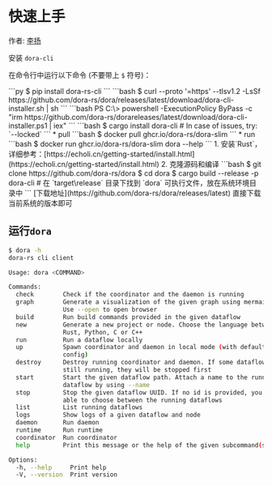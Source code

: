 
# 快速上手

作者: [李扬](https://echoli.cn)

安装 `dora-cli`

在命令行中运行以下命令 (不要带上 `$` 符号)：

<Tabs>
  <Tab label="pip">
    ```py
    $ pip install dora-rs-cli
    ```
  </Tab>
  <Tab label="Linux / macOS">
    ```bash
    $ curl --proto '=https' --tlsv1.2 -LsSf https://github.com/dora-rs/dora/releases/latest/download/dora-cli-installer.sh | sh
    ```
  </Tab>
  <Tab label="Windows">
    ```bash
    PS C:\> powershell -ExecutionPolicy ByPass -c "irm https://github.com/dora-rs/dorareleases/latest/download/dora-cli-installer.ps1 | iex"
    ```
  </Tab>
  <Tab label="Cargo">
    ```bash
    $ cargo install dora-cli # In case of issues, try: `--locked`
    ```
  </Tab>
  <Tab label="Docker">
    * pull
    ```bash
    $ docker pull ghcr.io/dora-rs/dora-slim
    ```
    * run
    ```bash
    $ docker run ghcr.io/dora-rs/dora-slim dora --help
    ```
  </Tab>
  <Tab label="Source">
    1. 安装`Rust`，详细参考：[https://echoli.cn/getting-started/install.html](https://echoli.cn/getting-started/install.html)
    2. 克隆源码和编译
    ```bash
    $ git clone https://github.com/dora-rs/dora
    $ cd dora
    $ cargo build --release -p dora-cli
    # 在 `target\release` 目录下找到 `dora` 可执行文件，放在系统环境目录中
    ```
  </Tab>
  <Tab label="Download">
    [下载地址](https://github.com/dora-rs/dora/releases/latest) 直接下载当前系统的版本即可
  </Tab>
</Tabs>

## 运行`dora`

```bash
$ dora -h
dora-rs cli client

Usage: dora <COMMAND>

Commands:
  check        Check if the coordinator and the daemon is running
  graph        Generate a visualization of the given graph using mermaid.js.
               Use --open to open browser
  build        Run build commands provided in the given dataflow
  new          Generate a new project or node. Choose the language between
               Rust, Python, C or C++
  run          Run a dataflow locally
  up           Spawn coordinator and daemon in local mode (with default
               config)
  destroy      Destroy running coordinator and daemon. If some dataflows are
               still running, they will be stopped first
  start        Start the given dataflow path. Attach a name to the running
               dataflow by using --name
  stop         Stop the given dataflow UUID. If no id is provided, you will be
               able to choose between the running dataflows
  list         List running dataflows
  logs         Show logs of a given dataflow and node
  daemon       Run daemon
  runtime      Run runtime
  coordinator  Run coordinator
  help         Print this message or the help of the given subcommand(s)

Options:
  -h, --help     Print help
  -V, --version  Print version
```
